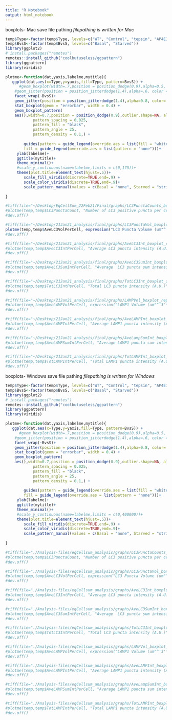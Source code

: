 ```yaml
---
title: "R Notebook"
output: html_notebook
---
```


boxplots- Mac save file pathing
*filepathing is written for Mac*
```r
temp$Type<-factor(temp$Type, levels=c("WT", "Control", "tepsin", "AP4E1"))
temp$BvsS<-factor(temp$BvsS, levels=c("Basal", "Starved"))
library(ggplot2)
# install.packages("remotes")
remotes::install_github("coolbutuseless/ggpattern")
library(ggpattern)
library(viridis)

plotme<-function(dat,yaxis,labelme,mytitle){
   ggplot(dat,aes(x=Type,y=yaxis,fill=Type, pattern=BvsS)) + 
      #geom_boxplot(width=.7,position = position_dodge(0.9),alpha=0.5, outlier.shape = 20, outlier.size = -1) +
    #geom_jitter(position = position_jitterdodge(1.4),alpha=.6, color = "grey") +
    facet_wrap(~BvsS)+
    geom_jitter(position = position_jitterdodge(1.4),alpha=0.8, color= "dark grey") +
    stat_boxplot(geom = "errorbar", width = 0.4) +
    geom_boxplot_pattern(
    aes(),width=0.7,position = position_dodge(0.9),outlier.shape=NA, alpha=0.5,
            pattern_spacing = 0.025,
            pattern_fill = "black",
            pattern_angle = 25,
            pattern_density = 0.1,) + 
    
        guides(pattern = guide_legend(override.aes = list(fill = "white")),
        fill = guide_legend(override.aes = list(pattern = "none")))+
     ylab(labelme)+
     ggtitle(mytitle)+
     theme_minimal()+
     #scale_y_continuous(name=labelme,limits = c(0,175))+
     theme(plot.title=element_text(hjust=.5))+
        scale_fill_viridis(discrete=TRUE,end=.9) +
        scale_color_viridis(discrete=TRUE,end=.9)+
        scale_pattern_manual(values = c(Basal = "none", Starved = "stripe"))
  
}

#tiff(file="~/Desktop/EqCellSum_22Feb21/Final/graphs/LC3PunctaCounts_boxplot_EqCell_016_4Mar21.tiff",width=3000,height=3000,res=600)
#plotme(temp,temp$LC3PunctaCount, "Number of LC3 positive puncta per cell","Number of LC3 Puncta")
#dev.off()

#tiff(file="~/Desktop/21Jan21_analysis/final/graphs/LC3PunctaVol_boxplot_rep3_16Feb21.tiff",width=3000,height=3000,res=600)
plotme(temp,temp$AveLC3VolPerCell, expression("LC3 Puncta Volume (um"^'3'*")"),"Rep 3: Average Volume of LC3 Puncta")
#dev.off()

#tiff(file="~/Desktop/21Jan21_analysis/final/graphs/AveLC3Int_boxplot_rep3_16Feb21.tiff",width=3000,height=3000,res=600)
#plotme(temp,temp$AveLC3IntPerCell, "Average LC3 puncta intensity (A.U.)","Rep 3: Average LC3 Puncta Intensity")
#dev.off()

#tiff(file="~/Desktop/21Jan21_analysis/final/graphs/AveLC3SumInt_boxplot_rep3_16Feb21.tiff",width=3000,height=3000,res=600)
#plotme(temp,temp$AveLC3SumIntPerCell, "Average  LC3 puncta sum intensity (A.U.)","Rep 3: Average LC3 Puncta Sum Intensity")
#dev.off()

#tiff(file="~/Desktop/21Jan21_analysis/final/graphs/TotLC3Int_boxplot_zoom_rep3_16Feb21.tiff",width=3000,height=3000,res=600)
#plotme(temp,temp$TotLC3IntPerCell, "Total LC3 puncta intensity (A.U.)","Rep 3: LC3 Puncta Sum Intensity per Cell")
#dev.off()

#tiff(file="~/Desktop/21Jan21_analysis/final/graphs/LAMPVol_boxplot_rep3_16Feb21.tiff",width=3000,height=3000,res=600)
#plotme(temp,temp$AveLAMPVolPerCell, expression("LAMP1 Volume (um"^'3'*")"),"Rep 3: Average Volume of LAMP1 Puncta")
#dev.off()

#tiff(file="~/Desktop/21Jan21_analysis/final/graphs/AveLAMPInt_boxplot_rep3_16Feb21.tiff",width=3000,height=3000,res=600)
#plotme(temp,temp$AveLAMPIntPerCell, "Average LAMP1 puncta intensity (A.U.)","Rep 3: Average LAMP1 Puncta Intensity")
#dev.off()

#tiff(file="~/Desktop/21Jan21_analysis/final/graphs/AveLampSumInt_boxplot_rep3_16Feb21.tiff",width=3000,height=3000,res=600)
#plotme(temp,temp$AveLAMPSumIntPerCell, "Average LAMP1 puncta sum intensity (A.U.)","Rep 3: Average LAMP1 Puncta Sum Intensity")
#dev.off()

#tiff(file="~/Desktop/21Jan21_analysis/final/graphs/TotLAMPInt_boxplot_rep3_16Feb21.tiff",width=3000,height=3000,res=600)
#plotme(temp,temp$TotLAMPIntPerCell, "Total LAMP1 puncta intensity (A.U.)","Rep 3: LAMP1 Sum Intensity per Cell")
#dev.off()
```


boxplots- Windows save file pathing
*filepathing is written for Windows*
```r
temp$Type<-factor(temp$Type, levels=c("WT", "Control", "tepsin", "AP4E1"))
temp$BvsS<-factor(temp$BvsS, levels=c("Basal", "Starved"))
library(ggplot2)
# install.packages("remotes")
remotes::install_github("coolbutuseless/ggpattern")
library(ggpattern)
library(viridis)

plotme<-function(dat,yaxis,labelme,mytitle){
   ggplot(dat,aes(x=Type,y=yaxis,fill=Type, pattern=BvsS)) + 
      #geom_boxplot(width=.7,position = position_dodge(0.9),alpha=0.5, outlier.shape = 20, outlier.size = -1) +
    #geom_jitter(position = position_jitterdodge(1.4),alpha=.6, color = "grey") +
    facet_wrap(~BvsS)+
    geom_jitter(position = position_jitterdodge(1.4),alpha=0.8, color= "dark grey") +
    stat_boxplot(geom = "errorbar", width = 0.4) +
    geom_boxplot_pattern(
    aes(),width=0.7,position = position_dodge(0.9),outlier.shape=NA, alpha=0.5,
            pattern_spacing = 0.025,
            pattern_fill = "black",
            pattern_angle = 25,
            pattern_density = 0.1,) + 
    
        guides(pattern = guide_legend(override.aes = list(fill = "white")),
        fill = guide_legend(override.aes = list(pattern = "none")))+
     ylab(labelme)+
     ggtitle(mytitle)+
     theme_minimal()+
     #scale_y_continuous(name=labelme,limits = c(0,400000))+
     theme(plot.title=element_text(hjust=.5))+
        scale_fill_viridis(discrete=TRUE,end=.9) +
        scale_color_viridis(discrete=TRUE,end=.9)+
        scale_pattern_manual(values = c(Basal = "none", Starved = "stripe"))
  
}

#tiff(file="./Analysis-files/eqCellsum_analysis/graphs/LC3PunctaCounts_boxplot_EqCell_016_4Mar21.tiff",width=3000,height=3000,res=600)
#plotme(temp,temp$LC3PunctaCount, "Number of LC3 positive puncta per cell","Number of LC3 Puncta")
#dev.off()

#tiff(file="./Analysis-files/eqCellsum_analysis/graphs/LC3PunctaVol_boxplot_adj-scale_rep1_10Mar21.tiff",width=3000,height=3000,res=600)
#plotme(temp,temp$AveLC3VolPerCell, expression("LC3 Puncta Volume (um"^'3'*")"),"Rep 1: Average Volume of LC3 Puncta")
#dev.off()

#tiff(file="./Analysis-files/eqCellsum_analysis/graphs/AveLC3Int_boxplot_rep3_10Mar21.tiff",width=3000,height=3000,res=600)
#plotme(temp,temp$AveLC3IntPerCell, "Average LC3 puncta intensity (A.U.)","Rep 3: Average LC3 Puncta Intensity")
#dev.off()

#tiff(file="./Analysis-files/eqCellsum_analysis/graphs/AveLC3SumInt_boxplot_adj-scale_rep1_10Mar21.tiff",width=3000,height=3000,res=600)
#plotme(temp,temp$AveLC3SumIntPerCell, "Average  LC3 puncta sum intensity (A.U.)","Rep 1: Average LC3 Puncta Sum Intensity")
#dev.off()

#tiff(file="./Analysis-files/eqCellsum_analysis/graphs/TotLC3Int_boxplot_rep3_10Mar21.tiff",width=3000,height=3000,res=600)
#plotme(temp,temp$TotLC3IntPerCell, "Total LC3 puncta intensity (A.U.)","Rep 3: LC3 Puncta Sum Intensity per Cell")
#dev.off()

#tiff(file="./Analysis-files/eqCellsum_analysis/graphs/LAMPVol_boxplot_zoom_rep3_10Mar21.tiff",width=3000,height=3000,res=600)
#plotme(temp,temp$AveLAMPVolPerCell, expression("LAMP1 Volume (um"^'3'*")"),"Rep 3: Average Volume of LAMP1 Puncta")
#dev.off()

#tiff(file="./Analysis-files/eqCellsum_analysis/graphs/AveLAMPInt_boxplot_rep3_10Mar21.tiff",width=3000,height=3000,res=600)
#plotme(temp,temp$AveLAMPIntPerCell, "Average LAMP1 puncta intensity (A.U.)","Rep 3: Average LAMP1 Puncta Intensity")
#dev.off()

#tiff(file="./Analysis-files/eqCellsum_analysis/graphs/AveLampSumInt_boxplot_rep3_10Mar21.tiff",width=3000,height=3000,res=600)
#plotme(temp,temp$AveLAMPSumIntPerCell, "Average LAMP1 puncta sum intensity (A.U.)","Rep 3: Average LAMP1 Puncta Sum Intensity")
#dev.off()

#tiff(file="./Analysis-files/eqCellsum_analysis/graphs/TotLAMPInt_boxplot_rep3_10Mar21.tiff",width=3000,height=3000,res=600)
#plotme(temp,temp$TotLAMPIntPerCell, "Total LAMP1 puncta intensity (A.U.)","Rep 3: LAMP1 Sum Intensity per Cell")
#dev.off()
```